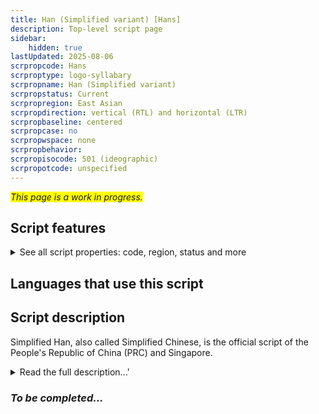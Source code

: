 ```yaml
---
title: Han (Simplified variant) [Hans]
description: Top-level script page
sidebar:
    hidden: true
lastUpdated: 2025-08-06
scrpropcode: Hans
scrproptype: logo-syllabary
scrpropname: Han (Simplified variant)
scrpropstatus: Current
scrpropregion: East Asian
scrpropdirection: vertical (RTL) and horizontal (LTR)
scrpropbaseline: centered
scrpropcase: no
scrpropwspace: none
scrpropbehavior: 
scrpropisocode: 501 (ideographic)
scrpropotcode: unspecified
---
```


<span style='background-color:yellow'>_This page is a work in progress._</span>


## Script features

<details>
<summary> See all script properties: code, region, status and more</summary>
<ScriptInfo />
</details>

## Languages that use this script

<WsList script='Hans' wsMax='5' />

## Script description

Simplified Han, also called Simplified Chinese, is the official script of the People's Republic of China (PRC) and Singapore.

<details><summary>Read the full description...'</summary>_Not yet available._</details>

### _To be completed..._

